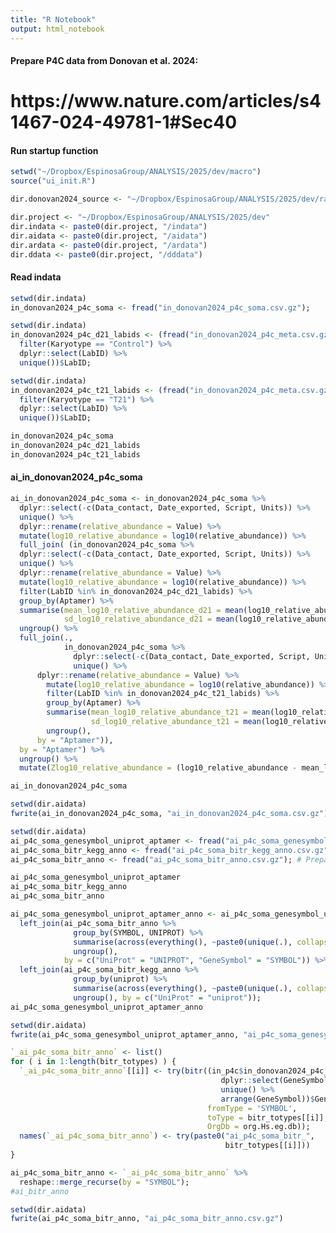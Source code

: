 ```yaml
---
title: "R Notebook"
output: html_notebook
---
```


#### Prepare P4C data from Donovan et al. 2024:
# https://www.nature.com/articles/s41467-024-49781-1#Sec40

#### Run startup function
```r
setwd("~/Dropbox/EspinosaGroup/ANALYSIS/2025/dev/macro")
source("ui_init.R")
```

```r
dir.donovan2024_source <- "~/Dropbox/EspinosaGroup/ANALYSIS/2025/dev/rawdata/Donovan2024_syn31481952.5"

dir.project <- "~/Dropbox/EspinosaGroup/ANALYSIS/2025/dev"
dir.indata <- paste0(dir.project, "/indata")
dir.aidata <- paste0(dir.project, "/aidata")
dir.ardata <- paste0(dir.project, "/ardata")
dir.ddata <- paste0(dir.project, "/dddata")
```

#### Read indata
```r
setwd(dir.indata)
in_donovan2024_p4c_soma <- fread("in_donovan2024_p4c_soma.csv.gz");

setwd(dir.indata)
in_donovan2024_p4c_d21_labids <- (fread("in_donovan2024_p4c_meta.csv.gz") %>%
  filter(Karyotype == "Control") %>%
  dplyr::select(LabID) %>%
  unique())$LabID;

setwd(dir.indata)
in_donovan2024_p4c_t21_labids <- (fread("in_donovan2024_p4c_meta.csv.gz") %>%
  filter(Karyotype == "T21") %>%
  dplyr::select(LabID) %>%
  unique())$LabID;

in_donovan2024_p4c_soma
in_donovan2024_p4c_d21_labids
in_donovan2024_p4c_t21_labids
```

#### ai_in_donovan2024_p4c_soma
```r
ai_in_donovan2024_p4c_soma <- in_donovan2024_p4c_soma %>%
  dplyr::select(-c(Data_contact, Date_exported, Script, Units)) %>%
  unique() %>%
  dplyr::rename(relative_abundance = Value) %>%
  mutate(log10_relative_abundance = log10(relative_abundance)) %>%
  full_join( (in_donovan2024_p4c_soma %>%
  dplyr::select(-c(Data_contact, Date_exported, Script, Units)) %>%
  unique() %>%
  dplyr::rename(relative_abundance = Value) %>%
  mutate(log10_relative_abundance = log10(relative_abundance)) %>%
  filter(LabID %in% in_donovan2024_p4c_d21_labids) %>%
  group_by(Aptamer) %>%
  summarise(mean_log10_relative_abundance_d21 = mean(log10_relative_abundance),
            sd_log10_relative_abundance_d21 = mean(log10_relative_abundance)) %>%
  ungroup() %>%
  full_join(.,
            in_donovan2024_p4c_soma %>%
              dplyr::select(-c(Data_contact, Date_exported, Script, Units)) %>%
              unique() %>%
      dplyr::rename(relative_abundance = Value) %>%
        mutate(log10_relative_abundance = log10(relative_abundance)) %>%
        filter(LabID %in% in_donovan2024_p4c_t21_labids) %>%
        group_by(Aptamer) %>%
        summarise(mean_log10_relative_abundance_t21 = mean(log10_relative_abundance),
                  sd_log10_relative_abundance_t21 = mean(log10_relative_abundance)) %>%
        ungroup(),
      by = "Aptamer")),
  by = "Aptamer") %>%
  ungroup() %>%
  mutate(Zlog10_relative_abundance = (log10_relative_abundance - mean_log10_relative_abundance_d21)/sd_log10_relative_abundance_d21)

ai_in_donovan2024_p4c_soma

setwd(dir.aidata)
fwrite(ai_in_donovan2024_p4c_soma, "ai_in_donovan2024_p4c_soma.csv.gz")
```

```r
setwd(dir.aidata)
ai_p4c_soma_genesymbol_uniprot_aptamer <- fread("ai_p4c_soma_genesymbol_uniprot_aptamer.csv.gz")
ai_p4c_soma_bitr_kegg_anno <- fread("ai_p4c_soma_bitr_kegg_anno.csv.gz"); # Prepared using bitr_kegg() in script 'ai_p4c_soma_bitr_kegg_anno.Rmd'.
ai_p4c_soma_bitr_anno <- fread("ai_p4c_soma_bitr_anno.csv.gz"); # Prepared using bitr() in script 'ai_p4c_soma_bitr_anno.Rmd'.

ai_p4c_soma_genesymbol_uniprot_aptamer
ai_p4c_soma_bitr_kegg_anno
ai_p4c_soma_bitr_anno

ai_p4c_soma_genesymbol_uniprot_aptamer_anno <- ai_p4c_soma_genesymbol_uniprot_aptamer %>%
  left_join(ai_p4c_soma_bitr_anno %>%
              group_by(SYMBOL, UNIPROT) %>%
              summarise(across(everything(), ~paste0(unique(.), collapse = "|"))) %>%
              ungroup(),
            by = c("UniProt" = "UNIPROT", "GeneSymbol" = "SYMBOL")) %>%
  left_join(ai_p4c_soma_bitr_kegg_anno %>%
              group_by(uniprot) %>%
              summarise(across(everything(), ~paste0(unique(.), collapse = "|"))) %>%
              ungroup(), by = c("UniProt" = "uniprot"));
ai_p4c_soma_genesymbol_uniprot_aptamer_anno

setwd(dir.aidata)
fwrite(ai_p4c_soma_genesymbol_uniprot_aptamer_anno, "ai_p4c_soma_genesymbol_uniprot_aptamer_anno.csv.gz")
```

```r
`_ai_p4c_soma_bitr_anno` <- list()
for ( i in 1:length(bitr_totypes) ) {
  `_ai_p4c_soma_bitr_anno`[[i]] <- try(bitr((in_p4c$in_donovan2024_p4c_soma %>%
                                               dplyr::select(GeneSymbol) %>%
                                               unique() %>%
                                               arrange(GeneSymbol))$GeneSymbol,
                                            fromType = 'SYMBOL',
                                            toType = bitr_totypes[[i]],
                                            OrgDb = org.Hs.eg.db));
  names(`_ai_p4c_soma_bitr_anno`) <- try(paste0("ai_p4c_soma_bitr_",
                                                bitr_totypes[[i]]))
}

ai_p4c_soma_bitr_anno <- `_ai_p4c_soma_bitr_anno` %>%
  reshape::merge_recurse(by = "SYMBOL");
#ai_bitr_anno

setwd(dir.aidata)
fwrite(ai_p4c_soma_bitr_anno, "ai_p4c_soma_bitr_anno.csv.gz")
```

